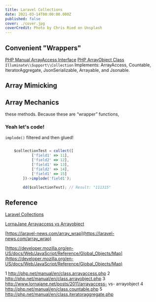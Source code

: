 ```yaml
---
title: Laravel Collections
date: 2021-03-14T00:00:00.000Z
published: false
cover: ./cover.jpg
coverCredit: Photo by Chris Ried on Unsplash
---
```

## Convenient "Wrappers"
[PHP Manual ArrayAccess Interface](https://www.php.net/manual/en/class.arrayaccess.php)
[PHP ArrayObject Class](https://www.php.net/manual/en/class.arrayobject.php)
```Illuminate\\Support\\Collection``` 
Implements: ArrayAccess, Countable, IteratorAggregate, JsonSerializable, Arrayable, and Jsonable.

## Array Mimicking

## Array Mechanics

these methods. Because these are “wrapper” functions,

### Yeah let's code! 

```implode()``` filtered and then glued!
```jsx

    $collectionTest = collect([
            ['field1' => 11],
            ['field2' => 12],
            ['field1' => 13],
            ['field2' => 14],
            ['field1' => 15]
        ])->implode('field1');

        dd($collectionTest); // Result: "111315"


```

## Reference
[Laravel Collections](https://laravel.com/docs/8.x/collections)

[LornaJane Arrayaccess vs Arrayobject](https://lornajane.net/posts/2011/arrayaccess-vs-arrayobject)

[https://laravel-news.com/array_wrap](https://laravel-news.com/array_wrap)

[https://developer.mozilla.org/en-US/docs/Web/JavaScript/Reference/Global_Objects/Map](https://developer.mozilla.org/en-US/docs/Web/JavaScript/Reference/Global_Objects/Map)

1 http://php.net/manual/en/class.arrayaccess.php
2 http://php.net/manual/en/class.arrayobject.php
3 http://www.lornajane.net/posts/2011/arrayaccess- vs- arrayobject 4 http://php.net/manual/en/class.countable.php
5 http://php.net/manual/en/class.iteratoraggregate.php

